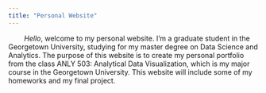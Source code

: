 ```yaml
---
title: "Personal Website"
---
```


$\hspace{2em}Hello$, welcome to my personal website. I’m a graduate student in the Georgetown University, studying for my master degree on Data Science and Analytics. The purpose of this website is to create my personal portfolio from the class ANLY 503: Analytical Data Visualization, which is my major course in the Georgetown University. This website will include some of my homeworks and my final project.
